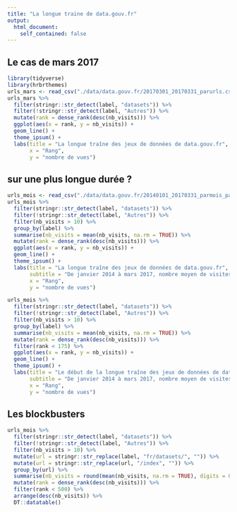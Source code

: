 ```yaml
---
title: "La longue traine de data.gouv.fr"
output: 
  html_document:
    self_contained: false
---
```




## Le cas de mars 2017

```r
library(tidyverse)
library(hrbrthemes)
urls_mars <- read_csv("./data/data.gouv.fr/20170301_20170331_parurls.csv")
urls_mars %>% 
  filter(stringr::str_detect(label, "datasets")) %>% 
  filter(!stringr::str_detect(label, "Autres")) %>% 
  mutate(rank = dense_rank(desc(nb_visits))) %>% 
  ggplot(aes(x = rank, y = nb_visits)) + 
  geom_line() +
  theme_ipsum() +
  labs(title = "La longue traîne des jeux de données de data.gouv.fr", 
       x = "Rang",
       y = "nombre de vues")

```

## sur une plus longue durée ?

```r
urls_mois <- read_csv("./data/data.gouv.fr/20140101_20170331_parmois_parurl.csv")
urls_mois %>%
  filter(stringr::str_detect(label, "datasets")) %>% 
  filter(!stringr::str_detect(label, "Autres")) %>% 
  filter(nb_visits > 10) %>% 
  group_by(label) %>% 
  summarise(nb_visits = mean(nb_visits, na.rm = TRUE)) %>%
  mutate(rank = dense_rank(desc(nb_visits))) %>% 
  ggplot(aes(x = rank, y = nb_visits)) +
  geom_line() +
  theme_ipsum() +
  labs(title = "La longue traîne des jeux de données de data.gouv.fr",
       subtitle = "De janvier 2014 à mars 2017, nombre moyen de visites par mois depuis la publication",
       x = "Rang",
       y = "nombre de vues")

urls_mois %>%
  filter(stringr::str_detect(label, "datasets")) %>% 
  filter(!stringr::str_detect(label, "Autres")) %>% 
  filter(nb_visits > 10) %>% 
  group_by(label) %>% 
  summarise(nb_visits = mean(nb_visits, na.rm = TRUE)) %>%
  mutate(rank = dense_rank(desc(nb_visits))) %>% 
  filter(rank < 175) %>% 
  ggplot(aes(x = rank, y = nb_visits)) +
  geom_line() +
  theme_ipsum() +
  labs(title = "Le début de la longue traîne des jeux de données de data.gouv.fr",
       subtitle = "De janvier 2014 à mars 2017, nombre moyen de visites par mois depuis la publication",
       x = "Rang",
       y = "nombre de vues")

```

## Les blockbusters

```r
urls_mois %>%
  filter(stringr::str_detect(label, "datasets")) %>% 
  filter(!stringr::str_detect(label, "Autres")) %>% 
  filter(nb_visits > 10) %>% 
  mutate(url = stringr::str_replace(label, "fr/datasets/", "")) %>% 
  mutate(url = stringr::str_replace(url, "/index", "")) %>% 
  group_by(url) %>% 
  summarise(nb_visits = round(mean(nb_visits, na.rm = TRUE), digits = 0)) %>%
  mutate(rank = dense_rank(desc(nb_visits))) %>% 
  filter(rank < 500) %>% 
  arrange(desc(nb_visits)) %>% 
  DT::datatable()
```

